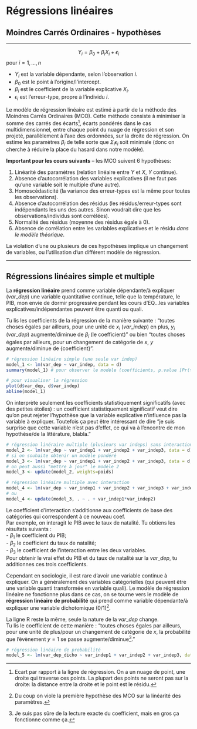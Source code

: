 
# Régressions linéaires {#reg-lin}

## Moindres Carrés Ordinaires - hypothèses
***
$$Y_i = \beta_0 + \beta_iX_i + \epsilon_i$$ pour $i = 1,...,n$

* $Y_i$ est la variable dépendante, selon l'observation $i$.
* $\beta_0$ est le point à l'origine/l'intercept.
* $\beta_i$ est le coefficient de la variable explicative $X_i$.
* $\epsilon_i$ est l'erreur-type, propre à l'individu $i$.

Le modèle de régression linéaire est estimé à partir de la méthode des Moindres Carrés Ordinaires (MCO). Cette méthode consiste à minimiser la somme des carrés des écarts[^1], écarts pondérés dans le cas multidimensionnel, entre chaque point du nuage de régression et son projeté, parallèlement à l'axe des ordonnées, sur la droite de régression. On estime les paramètres $\beta_i$ de telle sorte que $\Sigma_i\epsilon_i$ soit minimale (donc on cherche à réduire la place du hasard dans notre modèle).

**Important pour les cours suivants** -- les MCO suivent 6 hypothèses:

1. Linéarité des paramètres (relation linéaire entre $Y$ et $X$, $Y$ continue).
2. Absence d'autocorrélation des variables explicatives (il ne faut pas qu'une variable soit le multiple d'une autre).
3. Homoscédasticité (la variance des erreur-types est la même pour toutes les observations).
4. Absence d'autocorrélation des résidus (les résidus/erreur-types sont indépendants les uns des autres. Sinon voudrait dire que les observations/individus sont corrélées).
5. Normalité des résidus (moyenne des résidus égale à 0).
6. Absence de corrélation entre les variables explicatives et le résidu *dans le modèle théorique*.

La violation d'une ou plusieurs de ces hypothèses implique un changement de variables, ou l'utilisation d'un différent modèle de régression.

***

## Régressions linéaires simple et multiple
La **régression linéaire** prend comme variable dépendante/à expliquer ($var\_dep$) une variable quantitative continue, telle que la température, le PIB, mon envie de dormir progressive pendant les cours d'EQ...les variables explicatives/indépendantes peuvent être quanti ou quali.

Tu lis les coefficients de la régression de la manière suivante : "toutes choses égales par ailleurs, pour une unité de $x_i$ ($var\_indep$) en plus, $y_i$ ($var\_dep$) augmente/diminue de $\beta_i$ (le coefficient)" ou bien "toutes choses égales par ailleurs, pour un changement de catégorie de $x$, $y$ augmente/diminue de {coefficient}".

```r
# régression linéaire simple (une seule var indep)
model_1 <- lm(var_dep ~ var_indep, data = d)
summary(model_1) # pour observer le modèle (coefficients, p.value [Pr(>|z|)], deviance, etc.)

# pour visualiser la régression
plot(d$var_dep, d$var_indep)
abline(model_1)
```

On interprète seulement les coefficients statistiquement significatifs (avec des petites étoiles) : un coefficient statistiquement significatif veut dire qu'on peut rejeter l'hypothèse que la variable explicative n'influence pas la variable à expliquer. Toutefois ça peut être intéressant de dire "je suis surprise que cette variable n'est pas d'effet, ce qui va à l'encontre de mon hypothèse/de la littérature, blabla."

```r
# régression linéraire multiple (plusieurs var indeps) sans interaction
model_2 <- lm(var_dep ~ var_indep1 + var_indep2 + var_indep3, data = d)
# si on souhaite obtenir un modèle pondéré
model_3 <- lm(var_dep ~ var_indep1 + var_indep2 + var_indep3, data = d, weights = poids)
# on peut aussi "mettre à jour" le modèle 2
model_3 <- update(model_2, weights=poids)

# régression linéaire multiple avec interaction
model_4 <- lm(var_dep ~ var_indep1 + var_indep2 + var_indep3 + var_indep1*var_indep2, data = d, weights = poids)
# ou
model_4 <- update(model_3, . ~ . + var_indep1*var_indep2)
```

Le coefficient d'interaction s'additionne aux coefficients de base des catégories qui correspondent à ce nouveau coef.\
Par exemple, on interagit le PIB avec le taux de natalité. Tu obtiens les résultats suivants :\
- $\beta_1$ le coefficient du PIB;\
- $\beta_2$ le coefficient du taux de natalité;\
- $\beta_3$ le coefficient de l'interaction entre les deux variables.\
Pour obtenir le vrai effet du PIB et du taux de natalité sur la $var\_dep$, tu additionnes ces trois coefficients.

Cependant en sociologie, il est rare d'avoir une variable continue à expliquer. On a généralement des variables catégorielles (qui peuvent être une variable quanti transformée en variable quali). Le modèle de régression linéaire ne fonctionne plus dans ce cas, on se tourne vers le modèle de **régression linéaire de probabilité** qui prend comme variable dépendante/à expliquer une variable dichotomique (0/1)[^2].

La ligne R reste la même, seule la nature de la $var\_dep$ change.\
Tu lis le coefficient de cette manière : "toutes choses égales par ailleurs, pour une unité de plus/pour un changement de catégorie de $x$, la probabilité que l'évènement $y=1$ se passe augmente/diminue[^3]."

```r
# régression linéaire de probabilité
model_5 <- lm(var_dep_dicho ~ var_indep1 + var_indep2 + var_indep3, data = d, weights = poids)
```

[^1]:Ecart par rapport à la ligne de régression. On a un nuage de point, une droite qui traverse ces points. La plupart des points ne seront pas sur la droite: la distance entre la droite et le point est le résidu.
[^2]:Du coup on viole la première hypothèse des MCO sur la linéarité des paramètres.
[^3]:Je suis pas sûre de la lecture exacte du coefficient, mais en gros ça fonctionne comme ça.